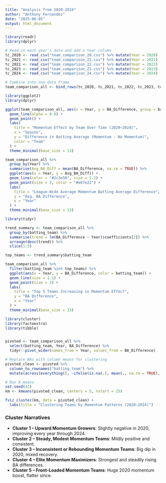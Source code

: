```yaml
---
title: "Analysis from 2020-2024"
author: "Anthony Fernandez"
date: "2025-06-05"
output: html_document
---
```


```r
library(readr)
library(dplyr)

# Read in each year's data and add a Year column
tc_2020 <- read_csv("team_comparison_20.csv") %>% mutate(Year = 2020)
tc_2021 <- read_csv("team_comparison_21.csv") %>% mutate(Year = 2021)
tc_2022 <- read_csv("team_comparison_22.csv") %>% mutate(Year = 2022)
tc_2023 <- read_csv("team_comparison_23.csv") %>% mutate(Year = 2023)
tc_2024 <- read_csv("team_comparison_24.csv") %>% mutate(Year = 2024)

# Combine into one data frame
team_comparison_all <- bind_rows(tc_2020, tc_2021, tc_2022, tc_2023, tc_2024)

```

```r
library(ggplot2)
library(dplyr)

ggplot(team_comparison_all, aes(x = Year, y = BA_Difference, group = batting_team, color = batting_team)) +
  geom_line(alpha = 0.6) +
  geom_point() +
  labs(
    title = "Momentum Effect by Team Over Time (2020–2024)",
    x = "Season",
    y = "Difference in Batting Average (Momentum - No Momentum)",
    color = "Team"
  ) +
  theme_minimal(base_size = 13)

```

```r
team_comparison_all %>%
  group_by(Year) %>%
  summarise(Avg_BA_Diff = mean(BA_Difference, na.rm = TRUE)) %>%
  ggplot(aes(x = Year, y = Avg_BA_Diff)) +
  geom_line(color = "#2c3e50", size = 1.2) +
  geom_point(size = 3, color = "#e67e22") +
  labs(
    title = "League-Wide Average Momentum Batting Average Difference",
    y = "Avg. BA Difference",
    x = "Year"
  ) +
  theme_minimal(base_size = 13)

```

```r
library(tidyr)

trend_summary <- team_comparison_all %>%
  group_by(batting_team) %>%
  summarise(trend = lm(BA_Difference ~ Year)$coefficients[2]) %>%
  arrange(desc(trend)) %>%
  slice(1:5)

top_teams <- trend_summary$batting_team

team_comparison_all %>%
  filter(batting_team %in% top_teams) %>%
  ggplot(aes(x = Year, y = BA_Difference, color = batting_team)) +
  geom_line(size = 1.1) +
  geom_point(size = 2) +
  labs(
    title = "Top 5 Teams Increasing in Momentum Effect",
    y = "BA Difference",
    x = "Year"
  ) +
  theme_minimal(base_size = 13)

```


```r
library(cluster)
library(factoextra)
library(tibble)


pivoted <- team_comparison_all %>%
  select(batting_team, Year, BA_Difference) %>%
  tidyr::pivot_wider(names_from = Year, values_from = BA_Difference)

# Replace NAs with column means for clustering
pivoted_clean <- pivoted %>%
  column_to_rownames("batting_team") %>%
  mutate(across(everything(), ~ifelse(is.na(.), mean(., na.rm = TRUE), .)))

# Run K-means
set.seed(42)
km <- kmeans(pivoted_clean, centers = 5, nstart = 25)

fviz_cluster(km, data = pivoted_clean) +
  labs(title = "Clustering Teams by Momentum Patterns (2020–2024)")

```

### Cluster Narratives

- **Cluster 1 – Upward Momentum Growers**: Slightly negative in 2020, improving every year through 2024.
- **Cluster 2 – Steady, Modest Momentum Teams**: Mildly positive and consistent.
- **Cluster 3 – Inconsistent or Rebounding Momentum Teams**: Big dip in 2020, mixed recovery.
- **Cluster 4 – Elite Momentum Maximizers**: Strongest and steadily rising BA differences.
- **Cluster 5 – Front-Loaded Momentum Teams**: Huge 2020 momentum boost, flatter since.